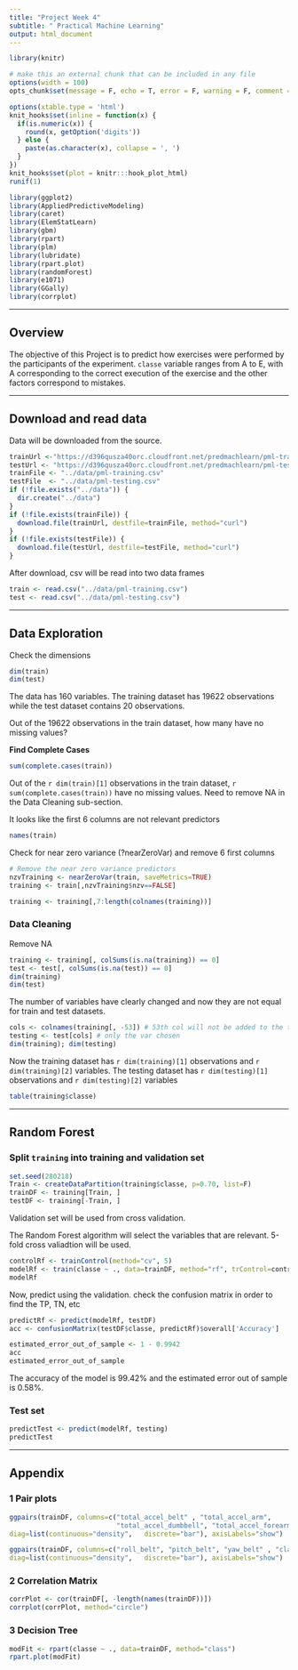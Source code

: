 ```yaml
---
title: "Project Week 4"
subtitle: " Practical Machine Learning"
output: html_document
---
```


```r
library(knitr)
```

```r
# make this an external chunk that can be included in any file
options(width = 100)
opts_chunk$set(message = F, echo = T, error = F, warning = F, comment = NA, fig.align = 'center', dpi = 100, tidy = F, cache.path = '.cache/', fig.path = '../figure/')

options(xtable.type = 'html')
knit_hooks$set(inline = function(x) {
  if(is.numeric(x)) {
    round(x, getOption('digits'))
  } else {
    paste(as.character(x), collapse = ', ')
  }
})
knit_hooks$set(plot = knitr:::hook_plot_html)
runif(1)
```

```r
library(ggplot2)
library(AppliedPredictiveModeling)
library(caret)
library(ElemStatLearn)
library(gbm)
library(rpart)
library(plm)
library(lubridate)
library(rpart.plot)
library(randomForest)
library(e1071)
library(GGally)
library(corrplot)
```

---

## Overview

The objective of this Project is to predict how exercises were performed by the participants of the experiment.
`classe` variable ranges from A to E, with A corresponding to the correct execution of the exercise and the other factors correspond to mistakes.

---

## Download and read data

Data will be downloaded from the source.
```r
trainUrl <-"https://d396qusza40orc.cloudfront.net/predmachlearn/pml-training.csv"
testUrl <- "https://d396qusza40orc.cloudfront.net/predmachlearn/pml-testing.csv"
trainFile <- "../data/pml-training.csv"
testFile  <- "../data/pml-testing.csv"
if (!file.exists("../data")) {
  dir.create("../data")
}
if (!file.exists(trainFile)) {
  download.file(trainUrl, destfile=trainFile, method="curl")
}
if (!file.exists(testFile)) {
  download.file(testUrl, destfile=testFile, method="curl")
}
```

After download, csv will be read into two data frames

```r
train <- read.csv("../data/pml-training.csv")
test <- read.csv("../data/pml-testing.csv")
```

---

## Data Exploration

Check the dimensions

```r
dim(train)
dim(test)
```

The data has 160 variables. The training dataset has 19622 observations while the test dataset contains 20 observations.

Out of the 19622 observations in the train dataset, how many have no missing values? 

**Find Complete Cases**
```r
sum(complete.cases(train))
```
Out of the `r dim(train)[1]` observations in the train dataset, `r sum(complete.cases(train))` have no missing values. Need to remove NA in the Data Cleaning sub-section.


It looks like the first 6 columns are not relevant predictors

```r
names(train)
```
Check for near zero variance (?nearZeroVar) and remove 6 first columns
```r
# Remove the near zero variance predictors
nzvTraining <- nearZeroVar(train, saveMetrics=TRUE)
training <- train[,nzvTraining$nzv==FALSE]

training <- training[,7:length(colnames(training))]
```

### Data Cleaning

Remove NA

```r
training <- training[, colSums(is.na(training)) == 0]
test <- test[, colSums(is.na(test)) == 0] 
dim(training)
dim(test)
```

The number of variables have clearly changed and now they are not equal for train and test datasets.

```r
cols <- colnames(training[, -53]) # 53th col will not be added to the testing dataset
testing <- test[cols] # only the var chosen
dim(training); dim(testing) 
```
Now the training dataset has `r dim(training)[1]` observations and `r dim(training)[2]` variables. The testing dataset has  `r dim(testing)[1]` observations and `r dim(testing)[2]` variables

```r
table(training$classe) 
```

---

## Random Forest

### Split `training` into training and validation set

```r
set.seed(280218) 
Train <- createDataPartition(training$classe, p=0.70, list=F)
trainDF <- training[Train, ]
testDF <- training[-Train, ]
```

Validation set will be used from cross validation.

The Random Forest algorithm will select the variables that are relevant. 5-fold cross valiadtion will be used.
```r
controlRf <- trainControl(method="cv", 5)
modelRf <- train(classe ~ ., data=trainDF, method="rf", trControl=controlRf, ntree=500)
modelRf
```
Now, predict using the validation. check the confusion matrix in order to find the TP, TN, etc

```r
predictRf <- predict(modelRf, testDF)
acc <- confusionMatrix(testDF$classe, predictRf)$overall['Accuracy']

estimated_error_out_of_sample <- 1 - 0.9942
acc
estimated_error_out_of_sample
```

The accuracy of the model is 99.42% and the estimated error out of sample is 0.58%.

### Test set

```r
predictTest <- predict(modelRf, testing)
predictTest
```

---

## Appendix

### 1 Pair plots

```r
ggpairs(trainDF, columns=c("total_accel_belt" , "total_accel_arm", 
                           "total_accel_dumbbell", "total_accel_forearm", "classe"),
diag=list(continuous="density",   discrete="bar"), axisLabels="show")
```

```r
ggpairs(trainDF, columns=c("roll_belt", "pitch_belt", "yaw_belt" , "classe"),
diag=list(continuous="density",   discrete="bar"), axisLabels="show")
```

### 2 Correlation Matrix

```r
corrPlot <- cor(trainDF[, -length(names(trainDF))])
corrplot(corrPlot, method="circle")
```

### 3 Decision Tree

```r
modFit <- rpart(classe ~ ., data=trainDF, method="class")
rpart.plot(modFit)
```